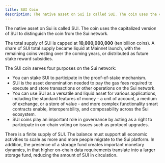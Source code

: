 ---
title: SUI Coin
description: The native asset on Sui is called SUI. The coin uses the capitalized version of SUI to distinguish the coin from the Sui network.
---

The native asset on Sui is called SUI. The coin uses the capitalized version of SUI to distinguish the coin from the Sui network.

The total supply of SUI is capped at **10,000,000,000** (ten billion coins). A share of SUI total supply became liquid at Mainnet launch, with the remaining coins vesting over the coming years, or distributed as future stake reward subsidies.

The SUI coin serves four purposes on the Sui network:

- You can stake SUI to participate in the proof-of-stake mechanism.
- SUI is the asset denomination needed to pay the gas fees required to execute and store transactions or other operations on the Sui network.
- You can use SUI as a versatile and liquid asset for various applications, including the standard features of money - a unit of account, a medium of exchange, or a store of value - and more complex functionality smart contracts enable, interoperability, and composability across the Sui ecosystem.
- SUI coins play an important role in governance by acting as a right to participate in on-chain voting on issues such as protocol upgrades.

There is a finite supply of SUI. The balance must support all economic activities to scale as more and more people migrate to the Sui platform. In addition, the presence of a storage fund creates important monetary dynamics, in that higher on-chain data requirements translate into a larger storage fund, reducing the amount of SUI in circulation.
